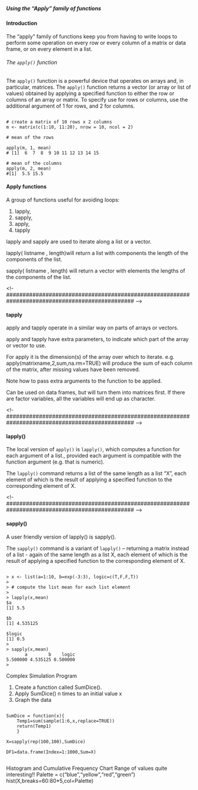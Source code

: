 <h5>Using the “Apply” family of functions</h5>


<h4>Introduction</h4>
The "apply" family of functions keep you from having to write loops to perform some operation on every row or every column of a matrix or data frame, or on every element in a list.

<h6>The <code>apply()</code> function</h6>
The <code>apply()</code> function is a powerful device that operates on arrays and, in particular, matrices.
The <code>apply()</code> function returns a vector (or array or list of values) obtained by applying a specified function to either the row or columns of an array or matrix.
To specify use for rows or columns, use the additional argument of 1 for rows, and 2 for columns.

<pre><code>
# create a matrix of 10 rows x 2 columns
m <- matrix(c(1:10, 11:20), nrow = 10, ncol = 2)

# mean of the rows

apply(m, 1, mean)
# [1]  6  7  8  9 10 11 12 13 14 15

# mean of the columns
apply(m, 2, mean)
#[1]  5.5 15.5
</code></pre>
<!-- ############################################################################################# -->
<h4>Apply functions</h4>

A group of functions useful for avoiding loops:
<ol>
<li> lapply, 
<li> sapply, 
<li> apply, 
<li> tapply
</ol>
lapply and sapply are used to iterate along a list or a vector.

lapply( listname , length)will return a list with components the length of the components of the list.

sapply( listname , length) will return a vector with elements the lengths of the components of the list.
<p>
<!- ############################################################################################### -->

<h4>tapply</h4>
apply and tapply operate in a similar way on parts of arrays or
vectors.

apply and tapply have extra parameters, to indicate which part
of the array or vector to use. 

For apply it is the dimension(s) of the array over which to iterate. e.g.
apply(matrixname,2,sum,na.rm=TRUE)
will produce the sum of each column of the matrix, after missing
values have been removed.

Note how to pass extra arguments to the function to be applied.

Can be used on data frames, but will turn them into matrices first.
If there are factor variables, all the variables will end up as
character. 
<p>
<!- ############################################################################################### -->
<h4>lapply()</h4>
The local version of <code>apply()</code> is <code>lapply()</code>, which computes a function for each argument of a list., 
provided each argument is compatible with the function argument (e.g. that is numeric). 

The <code>lapply()</code> command returns a list of the same length as a list “X”, each element of which is the result of applying a specified function to the corresponding element of X.

<p>
<!- ############################################################################################### -->
<h4>sapply()</h4>
A user friendly version of lapply() is sapply().

The <code>sapply()</code> command  is a variant of <code>lapply()</code> – returning a matrix instead of a list - again of the same length as a list X, 
each element of which is the result of applying a specified function to the corresponding element of X.
<pre><code>
> x <- list(a=1:10, b=exp(-3:3), logic=c(T,F,F,T))
>
> # compute the list mean for each list element
>
> lapply(x,mean)
$a
[1] 5.5

$b
[1] 4.535125

$logic
[1] 0.5
>
> sapply(x,mean)
       a        b    logic 
5.500000 4.535125 0.500000
>
</code></pre>

Complex Simulation Program

1)	Create a function called SumDice().
2)	Apply SumDice() n times to an initial value x
3)	Graph the data

<pre><code>
SumDice = function(x){
	Temp1=sum(sample(1:6,x,replace=TRUE))
	return(Temp1)
	}

X=sapply(rep(100,100),SumDice)

DF1=data.frame(Index=1:1000,Sum=X)	
	
</code></pre>



Histogram and Cumulative Frequency Chart
Range of values quite interesting!!
Palette = c("blue","yellow","red","green")
hist(X,breaks=60:80*5,col=Palette)



 




 


 

